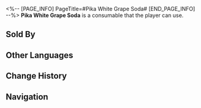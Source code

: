 <%-- [PAGE_INFO]
PageTitle=#Pika White Grape Soda#
[END_PAGE_INFO] --%>
{{Consumable Infobox
|id          = 408613
|image       = Item Pika White Grape Soda.png
|type        = undefined
|rarity      = 3
|effect      = Upon use, increases all allies' Burn RES by 100% for 4 turns for the next battle. When this bonus expires, all allies lose 30 Energy.
|description = This soda made of fermented white grapes tastes both sour and bitter. It serves as an exceptionally revitalizing remedy for summer heat, and consuming it often results in sneezing and a runny nose. According to those who have tasted it, it feels like a cold hand pressed against the back of your neck.
|effectType  = 
|effectType2 = 
|effectType3 = 
|recipe      = 
|source1     = [[Anderson]]
|source2     = 
|source3     = 
}}
{{Description|''"Pika Pika... Ah-choo...!"''}}
'''Pika White Grape Soda''' is a consumable that the player can use.

==Sold By==
{{Shop Availability}}

==Other Languages==
{{Other Languages
|en   = Pika White Grape Soda
|zhs  = 噼咔白葡萄汽水
|zht  = 劈喀白葡萄汽水
|ja   = ピカ白ぶどうソーダ
|ko   = 피카 백포도 소다수
|es   = Picasoda de uva blanca
|fr   = Soda Pika au raisin blanc
|ru   = Щекочущая виноградная содовая
|th   = Pika White Grape Soda
|vi   = Soda Nho Trắng Sủi Bọt
|de   = Prickelnde weiße Traubenlimonade
|id   = Pika White Grape Soda
|pt   = Refrigerante de Uva Branca
}}

==Change History==
{{Change History|2.0}}

==Navigation==
{{Consumable Navbox}}